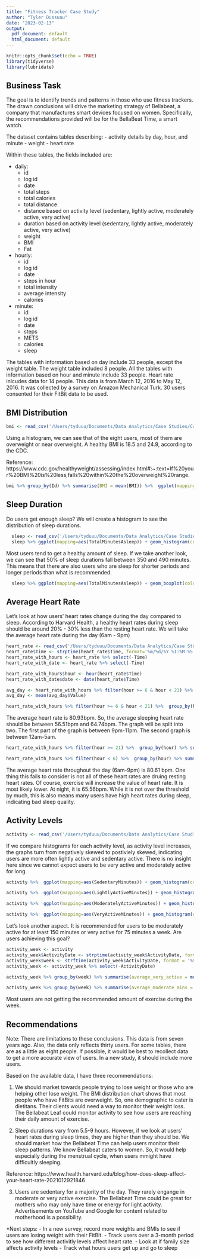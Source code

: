 ```yaml
---
title: "Fitness Tracker Case Study"
author: "Tyler Dussuau"
date: "2023-02-13"
output:
  pdf_document: default
  html_document: default
---
```


```r
knitr::opts_chunk$set(echo = TRUE)
library(tidyverse)
library(lubridate)
```

## Business Task

The goal is to identify trends and patterns in those who use fitness trackers. The drawn conclusions will drive the marketing strategy of Bellabeat, a company that manufactures smart devices focused on women. Specifically, the recommendations provided will be for the BellaBeat Time, a smart watch.

The dataset contains tables describing:
	- activity details by day, hour, and minute
	- weight
	- heart rate 

Within these tables, the fields included are:

* daily:
	+ id
	+ log id
	+ date
	+ total steps
	+ total calories
	+ total distance
	+ distance based on activity level (sedentary, lightly active, moderately active, very active)
	+ duration based on activity level (sedentary, lightly active, moderately active, very active)
	+ weight
	+ BMI
	+ Fat

* hourly:
	+ id
	+ log id
	+ date
	+ steps in hour
	+ total intensity
	+ average intensity
	+ calories

* minute:
	+ id
	+ log id
	+ date
	+ steps
	+ METS
	+ calories
	+ sleep
	
The tables with information based on day include 33 people, except the weight table. The weight table included 8 people. All the tables with information based on hour and minute include 33 people. Heart rate inlcudes data for 14 people. This data is from March 12, 2016 to May 12, 2016. It was collected by a survey on Amazon Mechanical Turk. 30 users consented for their FitBit data to be used.

## BMI Distribution

```r
bmi <- read_csv('/Users/tyduuu/Documents/Data Analytics/Case Studies/Case Study 2 - Fitbit/Fitabase Data 4.12.16-5.12.16/files i actually need/weightLogInfo_merged.csv')
```
Using a histogram, we can see that of the eight users, most of them are overweight or near overweight. A healthy BMI is 18.5 and 24.9, according to the CDC.

Reference: https://www.cdc.gov/healthyweight/assessing/index.html#:~:text=If%20your%20BMI%20is%20less,falls%20within%20the%20overweight%20range.

```r
bmi %>% group_by(Id) %>% summarise(BMI = mean(BMI)) %>%  ggplot(mapping=aes(BMI)) + geom_histogram(color='black', fill='red', alpha= 0.6, bins=20)
```

## Sleep Duration

Do users get enough sleep? We will create a histogram to see the distribution of sleep durations.

```r
  sleep <- read_csv('/Users/tyduuu/Documents/Data Analytics/Case Studies/Case Study 2 - Fitbit/Fitabase Data 4.12.16-5.12.16/daily/sleepDay_merged.csv')
  sleep %>% ggplot(mapping=aes(TotalMinutesAsleep)) + geom_histogram(color='black', fill='red', alpha= 0.6, bins=20) + ggtitle('Sleep Duration Distribution') + ylab('Count') + xlab('Minutes')
```
Most users tend to get a healthy amount of sleep. If we take another look, we can see that 50% of sleep durations fall between 350 and 490 minutes. This means that there are also users who are sleep for shorter periods and longer periods than what is recommended. 

```r
  sleep %>% ggplot(mapping=aes(TotalMinutesAsleep)) + geom_boxplot(color='black', fill='red', alpha= 0.6, bins=20) +  ggtitle('Sleep Duration Distribution')+ xlab('Minutes')
```


## Average Heart Rate

Let's look at how users' heart rates change during the day compared to sleep. According to Harvard Health, a healthy heart rates during sleep should be around 20% - 30% less than the resting heart rate. We will take the average heart rate during the day (6am - 9pm)

```r
heart_rate <- read_csv('/Users/tyduuu/Documents/Data Analytics/Case Studies/Case Study 2 - Fitbit/Fitabase Data 4.12.16-5.12.16/heartrate_seconds_merged.csv')
heart_rate$Time <- strptime(heart_rate$Time, format='%m/%d/%Y %I:%M:%S %p')
heart_rate_with_hours <- heart_rate %>% select(-Time)
heart_rate_with_date <- heart_rate %>% select(-Time)

heart_rate_with_hours$hour <- hour(heart_rate$Time)
heart_rate_with_date$date <- date(heart_rate$Time)
```

``` r
avg_day <- heart_rate_with_hours %>% filter(hour >= 6 & hour < 21) %>% group_by(hour) 
avg_day <- mean(avg_day$Value)

heart_rate_with_hours %>% filter(hour >= 6 & hour < 21) %>%  group_by(hour) %>% summarise(heart_rate = mean(Value)) %>% ggplot(mapping=aes(hour, heart_rate)) + geom_line() + geom_point() + geom_hline(yintercept=avg_day, colour='blue') + annotate("text", x = 7, y = avg_day + 3, label = "Average = 80.93bpm", size=3) + scale_y_continuous(expand = c(0, 0), limits = c(0, 95)) +  ggtitle('Average Hourly Heart Rate', subtitle="During the day (6am-8pm)") + ylab('Heart Rate (bpm)') + xlab('Hour')
```
The average heart rate is 80.93bpm. So, the average sleeping heart rate should be between 56.51bpm and 64.74bpm. The graph will be split into two. The first part of the graph is between 9pm-11pm. The second graph is between 12am-5am.

``` r

heart_rate_with_hours %>% filter(hour >= 21) %>%  group_by(hour) %>% summarise(value = mean(Value)) %>% ggplot(mapping=aes(hour, value)) + geom_line() + geom_point() + scale_y_continuous(expand = c(0, 0), limits = c(0, 95)) + ggtitle('Average Hourly Heart Rate', subtitle="During the night (9pm-11pm)") + ylab('Heart Rate (bpm)') + xlab('Hour')
```
``` r
heart_rate_with_hours %>% filter(hour < 6) %>%  group_by(hour) %>% summarise(value = mean(Value)) %>% ggplot(mapping=aes(hour, value)) + geom_line() + geom_point() + geom_hline(yintercept=66.99, colour='blue') + annotate("text", x = 4.5, y = 66.99 + 3, label = "Average = 66.99bpm", size = 3) + scale_y_continuous(expand = c(0, 0), limits = c(0, 95))+ ggtitle('Average Hourly Heart Rate', subtitle="During the night (12am-5am)") + ylab('Heart Rate (bpm)') + xlab('Hour')
```
The average heart rate throughout the day (6am-9pm) is 80.61 bpm. One thing this fails to consider is not all of these heart rates are druing resting heart rates. Of course, exercise will increase the value of heart rate. It is most likely lower. At night, it is 65.56bpm. While it is not over the threshold by much, this is also means many users have high heart rates during sleep, indicating bad sleep quality.

## Activity Levels

``` r
activity <- read_csv('/Users/tyduuu/Documents/Data Analytics/Case Studies/Case Study 2 - Fitbit/Fitabase Data 4.12.16-5.12.16/daily/dailyActivity_merged.csv')
```
If we compare histograms for each activity level, as activity level increases, the graphs turn from negatively skewed to postiviely skewed, indicating users are more often lightly active and sedentary active. There is no insight here since we cannot expect users to be very active and moderately active for long.

``` r
activity %>%  ggplot(mapping=aes(SedentaryMinutes)) + geom_histogram(color='black', fill='red', alpha= 0.6, bins=20) + ggtitle('Duration Distribution', subtitle='For sedentary activity') + ylab('Count') + xlab('Minutes')
```

``` r
activity %>%  ggplot(mapping=aes(LightlyActiveMinutes)) + geom_histogram(color='black', fill='red', alpha= 0.6, bins=20) + ggtitle('Duration Distribution', subtitle='For lightly active activity') + ylab('Count') + xlab('Minutes')
```

``` r
activity %>%  ggplot(mapping=aes(ModeratelyActiveMinutes)) + geom_histogram(color='black', fill='red', alpha= 0.6, bins=20) + ggtitle('Duration Distribution', subtitle='For moderately active activity') + ylab('Count') + xlab('Minutes')
```

``` r
activity %>%  ggplot(mapping=aes(VeryActiveMinutes)) + geom_histogram(color='black', fill='red', alpha= 0.6, bins=20)  + ggtitle('Duration Distribution', subtitle='For very active activity') + ylab('Count') + xlab('Minutes')
```
Let's look another aspect. It is recommended for users to be moderately active for at least 150 minutes or very active for 75 minutes a week. Are users achieving this goal?

``` r
activity_week <- activity
activity_week$ActivityDate <- strptime(activity_week$ActivityDate, format='%m/%d/%Y')
activity_week$week <- strftime(activity_week$ActivityDate, format = '%V')
activity_week <- activity_week %>% select(-ActivityDate)
```


``` r
activity_week %>% group_by(week) %>% summarise(average_very_active = mean(VeryActiveMinutes)) %>%  ggplot(mapping=aes(week, average_very_active)) + geom_point() + geom_line(aes(group=1)) + scale_y_continuous(expand = c(0, 0), limits = c(0, 30)) + ggtitle('Average Duration', subtitle='For very active activity') + ylab('Average Minutes') + xlab('Week')
```

``` r
activity_week %>% group_by(week) %>% summarise(average_moderate_mins = mean(ModeratelyActiveMinutes)) %>% ggplot(mapping=aes(week, average_moderate_mins)) + geom_point() + geom_line(aes(group=1)) + scale_y_continuous(expand = c(0, 0), limits = c(0, 30))  + ggtitle('Average Duration', subtitle='For moderately active activity') + ylab('Average Minutes') + xlab('Week')
```

Most users are not getting the recommended amount of exercise during the week.

## Recommendations

Note: There are limitations to these conclusions. This data is from seven years ago. Also, the data only reflects thirty users. For some tables, there are as a little as eight people. If possible, it would be best to recollect data to get a more accurate view of users. In a new study, it should include more users.

Based on the available data, I have three recommendations:

1) We should market towards people trying to lose weight or those who are helping other lose weight. The BMI distribution chart shows that most people who have FitBits are overweight. So, one demographic to cater is dietitans. Their clients would need a way to monitor their weight loss. The Bellabeat Leaf could monitor activity to see how users are reaching their daily amount of exercise.

2) Sleep durations vary from 5.5-9 hours. However, if we look at users' heart rates during sleep times, they are higher than they should be. We should market how the Bellabeat Time can help users monitor their sleep patterns. We know Bellabeat caters to women. So, it would help especially during the menstrual cycle, when users mmight have difficultly sleeping.

Reference: https://www.health.harvard.edu/blog/how-does-sleep-affect-your-heart-rate-2021012921846

3) Users are sedentary for a majority of the day. They rarely engange in moderate or very active exercise. The Bellabeat Time could be great for mothers who may only have time or energy for light activity. Advertisements on YouTube and Google for content related to motherhood is a possibility.

*Next steps: 
 - In a new survey, record more weights and BMIs to see if users are losing weight with their FitBit.
 - Track users over a 3-month period to see how different activitly levels affect heart rate.
 - Look at if family size affects activity levels
 - Track what hours users get up and go to sleep



